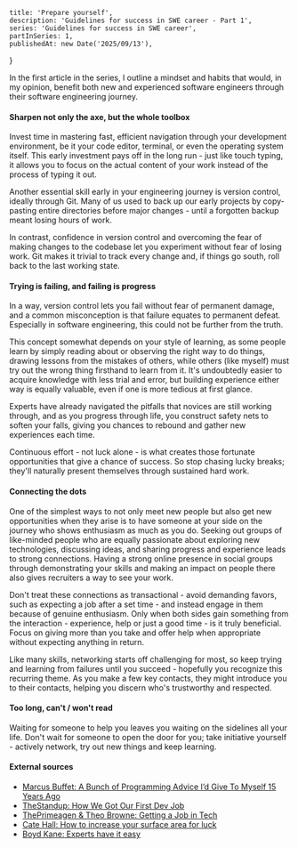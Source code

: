     title: 'Prepare yourself',
    description: 'Guidelines for success in SWE career - Part 1',
    series: 'Guidelines for success in SWE career',
    partInSeries: 1,
    publishedAt: new Date('2025/09/13'),
}

In the first article in the series, I outline a mindset and habits that would, in my opinion, benefit both new and experienced software engineers through their software engineering journey.

#### Sharpen not only the axe, but the whole toolbox

Invest time in mastering fast, efficient navigation through your development environment, be it your code editor, terminal, or even the operating system itself. This early investment pays off in the long run - just like touch typing, it allows you to focus on the actual content of your work instead of the process of typing it out.

Another essential skill early in your engineering journey is version control, ideally through Git. Many of us used to back up our early projects by copy-pasting entire directories before major changes - until a forgotten backup meant losing hours of work.

In contrast, confidence in version control and overcoming the fear of making changes to the codebase let you experiment without fear of losing work. Git makes it trivial to track every change and, if things go south, roll back to the last working state.

#### Trying is failing, and failing is progress

In a way, version control lets you fail without fear of permanent damage, and a common misconception is that failure equates to permanent defeat. Especially in software engineering, this could not be further from the truth.

This concept somewhat depends on your style of learning, as some people learn by simply reading about or observing the right way to do things, drawing lessons from the mistakes of others, while others (like myself) must try out the wrong thing firsthand to learn from it. It's undoubtedly easier to acquire knowledge with less trial and error, but building experience either way is equally valuable, even if one is more tedious at first glance.

Experts have already navigated the pitfalls that novices are still working through, and as you progress through life, you construct safety nets to soften your falls, giving you chances to rebound and gather new experiences each time.

Continuous effort - not luck alone - is what creates those fortunate opportunities that give a chance of success. So stop chasing lucky breaks; they'll naturally present themselves through sustained hard work.

#### Connecting the dots

One of the simplest ways to not only meet new people but also get new opportunities when they arise is to have someone at your side on the journey who shows enthusiasm as much as you do. Seeking out groups of like-minded people who are equally passionate about exploring new technologies, discussing ideas, and sharing progress and experience leads to strong connections. Having a strong online presence in social groups through demonstrating your skills and making an impact on people there also gives recruiters a way to see your work.

Don't treat these connections as transactional - avoid demanding favors, such as expecting a job after a set time - and instead engage in them because of genuine enthusiasm. Only when both sides gain something from the interaction - experience, help or just a good time - is it truly beneficial. Focus on giving more than you take and offer help when appropriate without expecting anything in return.

Like many skills, networking starts off challenging for most, so keep trying and learning from failures until you succeed - hopefully you recognize this recurring theme. As you make a few key contacts, they might introduce you to their contacts, helping you discern who's trustworthy and respected.

#### Too long, can't / won't read

Waiting for someone to help you leaves you waiting on the sidelines all your life. Don't wait for someone to open the door for you; take initiative yourself - actively network, try out new things and keep learning.

#### External sources

- [Marcus Buffet: A Bunch of Programming Advice I’d Give To Myself 15 Years Ago](https://mbuffett.com/posts/programming-advice-younger-self/)
- [TheStandup: How We Got Our First Dev Job](https://youtu.be/_CwpzZ8AVio)
- [ThePrimeagen & Theo Browne: Getting a Job in Tech](https://youtu.be/MZRs6w-Qy2U)
- [Cate Hall: How to increase your surface area for luck](https://usefulfictions.substack.com/p/how-to-increase-your-surface-area)
- [Boyd Kane: Experts have it easy](https://boydkane.com/essays/experts)
